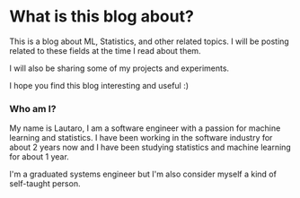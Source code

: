 # What is this blog about?

This is a blog about ML, Statistics, and other related topics. I will be posting related to these fields at the time I read about them.

I will also be sharing some of my projects and experiments.

I hope you find this blog interesting and useful :)

### Who am I?

My name is Lautaro, I am a software engineer with a passion for machine learning and statistics. I have been working in the software industry
for about 2 years now and I have been studying statistics and machine learning for about 1 year.

I'm a graduated systems engineer but I'm also consider myself a kind of self-taught person.

